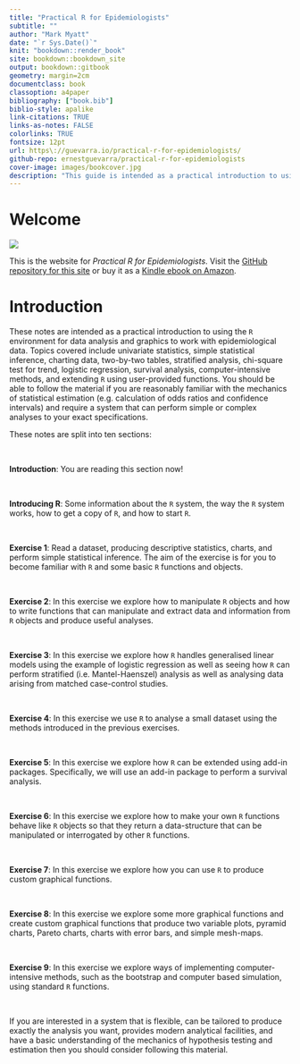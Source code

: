 ```yaml
--- 
title: "Practical R for Epidemiologists"
subtitle: ""
author: "Mark Myatt"
date: "`r Sys.Date()`"
knit: "bookdown::render_book"
site: bookdown::bookdown_site
output: bookdown::gitbook
geometry: margin=2cm
documentclass: book
classoption: a4paper
bibliography: ["book.bib"]
biblio-style: apalike
link-citations: TRUE
links-as-notes: FALSE
colorlinks: TRUE
fontsize: 12pt
url: https\://guevarra.io/practical-r-for-epidemiologists/
github-repo: ernestguevarra/practical-r-for-epidemiologists
cover-image: images/bookcover.jpg
description: "This guide is intended as a practical introduction to using the R environment for data analysis and graphics to work with epidemiological data. Topics covered include univariate statistics, simple statistical inference, charting data, two-by-two tables, stratified analysis, chi-square test for trend, logistic regression, survival analysis, computer-intensive methods, and extending R using user-provided functions. You should be able to follow the material if you are reasonably familiar with the mechanics of statistical estimation (e.g. calculation of odds ratios and confidence intervals) and require a system that can perform simple or complex analyses to your exact specifications. If you are interested in a system that is flexible, can be tailored to produce exactly the analysis you want, provides modern analytical facilities, and have a basic understanding of the mechanics of hypothesis testing and estimation then you should consider purchasing this book."
---
```


# Welcome {-}

![](images/bookcover.jpg)

This is the website for *Practical R for Epidemiologists*. Visit the [GitHub repository for this site](https://github.com/ernestguevarra/practical-r-for-epidemiologists) or buy it as a [Kindle ebook on Amazon](https://www.amazon.co.uk/Practical-R-Epidemiologists-Mark-Myatt-ebook/dp/B00DQATKIE/ref=sr_1_1?ie=UTF8&qid=1524423427&sr=8-1&keywords=practical+r+for+epidemiologists).


# Introduction {-}

These notes are intended as a practical introduction to using the `R` environment for data analysis and graphics to work with epidemiological data. Topics covered include univariate statistics, simple statistical inference, charting data, two-by-two tables, stratified analysis, chi-square test for trend, logistic regression, survival analysis, computer-intensive methods, and extending `R` using user-provided functions. You should be able to follow the material if you are reasonably familiar with the mechanics of statistical estimation (e.g. calculation of odds ratios and confidence intervals) and require a system that can perform simple or complex analyses to your exact specifications.

These notes are split into ten sections:

&nbsp;

**Introduction**: You are reading this section now!

&nbsp;

**Introducing R**: Some information about the `R` system, the way the `R` system works, how to get a copy of `R`, and how to start `R`.

&nbsp;

**Exercise 1**: Read a dataset, producing descriptive statistics, charts, and perform simple statistical inference. The aim of the exercise is for you to become familiar with `R` and some basic `R` functions and objects.

&nbsp;

**Exercise 2**: In this exercise we explore how to manipulate `R` objects and how to write functions that can manipulate and extract data and information from `R` objects and produce useful analyses.

&nbsp;

**Exercise 3**: In this exercise we explore how `R` handles generalised linear models using the example of logistic regression as well as seeing how `R` can perform stratified (i.e. Mantel-Haenszel) analysis as well as analysing data arising from matched case-control studies.

&nbsp;

**Exercise 4**: In this exercise we use `R` to analyse a small dataset using the methods introduced in the previous exercises.

&nbsp;

**Exercise 5**: In this exercise we explore how `R` can be extended using add-in packages. Specifically, we will use an add-in package to perform a survival analysis.

&nbsp;

**Exercise 6**: In this exercise we explore how to make your own `R` functions behave like `R` objects so that they return a data-structure that can be manipulated or interrogated by other `R` functions.

&nbsp;

**Exercise 7**: In this exercise we explore how you can use `R` to produce custom graphical functions.

&nbsp;

**Exercise 8**: In this exercise we explore some more graphical functions and create custom graphical functions that produce two variable plots, pyramid charts, Pareto charts, charts with error bars, and simple mesh-maps.

&nbsp;

**Exercise 9**: In this exercise we explore ways of implementing computer-intensive methods, such as the bootstrap and computer based simulation, using standard `R` functions.

&nbsp;

If you are interested in a system that is flexible, can be tailored to produce exactly the analysis you want, provides modern analytical facilities, and have a basic understanding of the mechanics of hypothesis testing and estimation then you should consider following this material.

